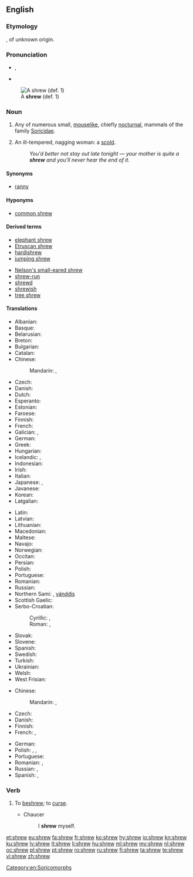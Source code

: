 ==English==

===Etymology===
{{etyl|ang|en}} {{m|ang|scrēawa}}, of unknown origin.

===Pronunciation===
* {{enPR|shro͞o}}, {{IPA|/ʃɹuː/|lang=en}}
* {{rhymes|uː|lang=en}}

{{wikipedia}}
[[File:southern short-tailed shrew.jpg|thumb|A '''shrew''' (def. 1)]]

===Noun===
{{en-noun}}

# Any of numerous small, [[mouselike]], chiefly [[nocturnal]], mammals of the family [[Soricidae]].
# {{lb|en|pejorative}} An ill-tempered, nagging woman: a [[scold]].
#: ''You'd better not stay out late tonight &mdash; your mother is quite a '''shrew''' and you'll never hear the end of it.''

====Synonyms====
* {{sense|mouselike mammal}} [[ranny]] {{qualifier|obsolete}}

====Hyponyms====
* {{sense|mouselike mammal}} [[common shrew]]

====Derived terms====
{{rel-top|terms derived from ''shrew (noun)''}}
* [[elephant shrew]]
* [[Etruscan shrew]]
* [[hardishrew]]
* [[jumping shrew]]
{{rel-mid}}
* [[Nelson's small-eared shrew]]
* [[shrew-run]]
* [[shrewd]]
* [[shrewish]]
* [[tree shrew]]
{{rel-bottom}}

====Translations====
{{trans-top|mouselike animal}}
* Albanian: {{t|sq|hundëgjati xhuxh|?}}
* Basque: {{t|eu|satitsu}}
* Belarusian: {{t|be|буразубка|f|tr=burazúbka}}
* Breton: {{t|br|minoc'h korrik}}
* Bulgarian: {{t|bg|земеровка|f|tr=zemeróvka}}
* Catalan: {{t|ca|musaranya|f}}
* Chinese:
*: Mandarin: {{t+|cmn|鼩鼱|tr=qújīng|sc=Hani}}, {{t|cmn|尖鼠|tr=jiānshǔ|sc=Hani}}
* Czech: {{t|cs|rejsek|m}}
* Danish: {{t|da|spidsmus|c}}
* Dutch: {{t+|nl|spitsmuis|f}}
* Esperanto: {{t|eo|soriko}}
* Estonian: {{t|et|karihiir}}
* Faroese: {{t|fo|trantmús|f}}
* Finnish: {{t+|fi|päästäinen}}
* French: {{t+|fr|musaraigne|f}}
* Galician: {{t|gl|musaraño|m}}, {{t|gl|musgaño|m}}
* German: {{t|de|Spitzmaus|f}}
* Greek: {{t|el|νανομυγαλίδα}}
* Hungarian: {{t+|hu|cickány}}
* Icelandic: {{t|is|snjáldurmús|f}}, {{t|is|snjáldra|f}}
* Indonesian: {{t+|id|celurut}}
* Irish: {{t|ga|dallóg fhraoigh|f}}
* Italian: {{t|it|toporagno|m}}
* Japanese: {{t|ja|トガリネズミ|tr=togari-nezumi}}, {{t|ja|尖鼠|sc=Jpan|tr=togari-nezumi}}
* Javanese: {{t|jv|curut}}
* Korean: {{t|ko|뒤쥐|sc=Hang}}
* Latgalian: {{t|ltg|ciersleits}}
{{trans-mid}}
* Latin: {{t|la|sorex|m}}
* Latvian: {{t+|lv|cirslis|m}}
* Lithuanian: {{t+|lt|kirstukas|m}}
* Macedonian: {{t|mk|ровка|f|tr=róvka}}
* Maltese: {{t|mt|ġurdiem ta' geddumu twil|m}}
* Navajo: {{t|nv|naʼatsʼǫǫsí binááʼ áłtsʼíísígíí}}
* Norwegian: {{t|no|spissmus|c}}
* Occitan: {{t+|oc|musaranha|f}}
* Persian: {{t|fa|موش شبگرد|tr=muše šabgard}}
* Polish: {{t|pl|ryjówka|f}}
* Portuguese: {{t+|pt|musaranho|m}}
* Romanian: {{t+|ro|chițcan|m}}
* Russian: {{t+|ru|землеро́йка|f}}
* Northern Sami: {{t-check|se|beaiskonjunni}}, [[vánddis]]
* Scottish Gaelic: {{t|gd|dallag-an-fhraoich|f}}
* Serbo-Croatian:
*: Cyrillic: {{t|sh|ровчица|f|sc=Cyrl}}, {{t|sh|ровка|f}}
*: Roman: {{t|sh|rovčica|f|sc=Latn}}, {{t|sh|rovka|f}}
* Slovak: {{t|sk|piskor|m}}
* Slovene: {{t+|sl|rovka|f}}
* Spanish: {{t|es|musaraña|f}}
* Swedish: {{t|sv|näbbmus|c}}
* Turkish: {{t|tr|kir faresi}}
* Ukrainian: {{t|uk|землерийка|f|tr=zemlerýjka}}
* Welsh: {{t|cy|llyg|f}}
* West Frisian: {{t|fy|pipermûs|f}}
{{trans-bottom}}

{{trans-top|woman}}
* Chinese:
*: Mandarin: {{t|cmn|潑婦|sc=Hani}}, {{t+|cmn|泼妇|tr=pōfù|sc=Hani}}
* Czech: {{t|cs|rachomejtle}}
* Danish: {{t|da|rappenskralde|c}}
* Finnish: {{t+|fi|äkäpussi}}
* French: {{t+|fr|furie|f}}, {{t+|fr|mégère|f}}
{{trans-mid}}
* German: {{t+|de|Megäre|f}}
* Polish: {{t+|pl|zołza|f}}, {{t+|pl|hetera|f}}, {{t|pl|sekutnica|f}}
* Portuguese: {{t+|pt|megera|f}}
* Romanian: {{t+|ro|megeră|f}}, {{t+|ro|scorpie|f}}
* Russian: {{t+|ru|меге́ра|f}}, {{t+|ru|ве́дьма|f}}
* Spanish: {{t|es|arpía|f}}, {{t+|es|bruja|f}}
{{trans-bottom}}

===Verb===
{{en-verb}}

# {{context|obsolete|transitive|lang=en}} To [[beshrew]]; to [[curse]].
#* Chaucer
#*: I '''shrew''' myself.

[[Category:en:Soricomorphs]]

[[et:shrew]]
[[eu:shrew]]
[[fa:shrew]]
[[fr:shrew]]
[[ko:shrew]]
[[hy:shrew]]
[[io:shrew]]
[[kn:shrew]]
[[ku:shrew]]
[[lv:shrew]]
[[lt:shrew]]
[[li:shrew]]
[[hu:shrew]]
[[ml:shrew]]
[[my:shrew]]
[[nl:shrew]]
[[oc:shrew]]
[[pl:shrew]]
[[pt:shrew]]
[[ro:shrew]]
[[ru:shrew]]
[[fi:shrew]]
[[ta:shrew]]
[[te:shrew]]
[[vi:shrew]]
[[zh:shrew]]